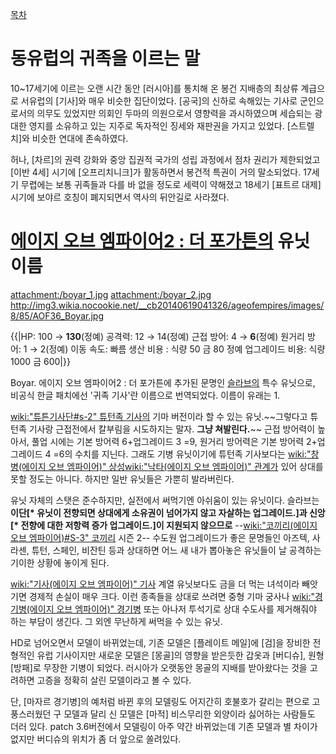 [[목차]]
= 동유럽의 귀족을 이르는 말 =

10~17세기에 이르는 오랜 시간 동안 [러시아]를 통치해 온 봉건 지배층의 최상류 계급으로 서유럽의 [기사]와 매우 비슷한 집단이었다. [공국]의 신하로 속해있는 기사로 군인으로서의 의무도 있었지만 의회인 두마의 의원으로서 영향력을 과시하였으며 세습되는 광대한 영지를 소유하고 있는 지주로 독자적인 징세와 재판권을 가지고 있었다. [스트렐치]와 비슷한 연대에 존속하였다. 

허나, [차르]의 권력 강화와 중앙 집권적 국가의 성립 과정에서 점차 권리가 제한되었고 [이반 4세] 시기에 [오프리치니크]가 활동하면서 봉건적 특권이 거의 말소되었다. 17세기 무렵에는 보통 귀족들과 다를 바 없을 정도로 세력이 약해졌고 18세기 [표트르 대제] 시기에 보야르 호칭이 폐지되면서 역사의 뒤안길로 사라졌다.

= [[에이지 오브 엠파이어2 : 더 포가튼]]의 유닛 이름 =
attachment:/boyar_1.jpg
attachment:/boyar_2.jpg
http://img3.wikia.nocookie.net/__cb20140619041326/ageofempires/images/8/85/AOF36_Boyar.jpg

{{|HP: 100 → '''130'''(정예)
공격력: 12 → 14(정예)
근접 방어: 4 → '''6'''(정예)
원거리 방어: 1 → 2(정예)
이동 속도: 빠름
생산 비용 : 식량 50 금 80
정예 업그레이드 비용: 식량 1000 금 600|}}

Boyar. 에이지 오브 엠파이어2 : 더 포가튼에 추가된 문명인 [[슬라브]]의 특수 유닛으로, 비공식 한글 패치에선 '귀족 기사'란 이름으로 번역되었다. 이름이 유래는 1.

[[wiki:"튜튼기사단#s-2" 튜턴족 기사]]의 기마 버전이라 할 수 있는 유닛.~~그렇다고 튜턴족 기사랑 근접전에서 칼부림을 시도하지는 말자. '''그냥 쳐발린다.'''~~ 근접 방어력이 높아서, 풀업 시에는 기본 방어력 6+업그레이드 3 =9, 원거리 방어력은 기본 방어력 2+업그레이드 4 =6의 수치를 지닌다. 그래도 기병 유닛이기에 튜턴족 기사보다는 [[wiki:"창병(에이지 오브 엠파이어)" 상성]][[wiki:"낙타(에이지 오브 엠파이어)" 관계]]가 있어 상대를 못할 정도는 아니다. 하지만 일반 유닛들은 가뿐히 발라버린다.

유닛 자체의 스탯은 준수하지만, 실전에서 써먹기엔 아쉬움이 있는 유닛이다. 슬라브는 '''이단[* 유닛이 전향되면 상대에게 소유권이 넘어가지 않고 자살하는 업그레이드.]과 신앙[* 전향에 대한 저항력 증가 업그레이드.]이 지원되지 않으므로''' --[[wiki:"코끼리(에이지 오브 엠파이어)#S-3" 코끼리]] 시즌 2-- 수도원 업그레이드가 좋은 문명들인 아즈텍, 사라센, 튜턴, 스페인, 비잔틴 등과 상대하면 어느 새 내가 뽑아놓은 유닛들이 날 공격하는 기이한 상황에 놓이게 된다. 

[[wiki:"기사(에이지 오브 엠파이어)" 기사]] 계열 유닛보다도 금을 더 먹는 녀석이라 빼앗기면 경제적 손실이 매우 크다. 이런 종족들을 상대로 쓰려면 중형 기마 궁사나 [[wiki:"경기병(에이지 오브 엠파이어)" 경기병]] 또는 아나저 투석기로 상대 수도사를 제거해줘야 하는 부담이 생긴다. 그 외엔 무난하게 써먹을 수 있는 유닛.

HD로 넘어오면서 모델이 바뀌었는데, 기존 모델은 [플레이트 메일]에 [검]을 장비한 전형적인 유럽 기사이지만 새로운 모델은 [몽골]의 영향을 받은듯한 갑옷과 [버디슈], 원형 [방패]로 무장한 기병이 되었다. 러시아가 오랫동안 몽골의 지배를 받아왔다는 것을 고려하면 고증을 정확히 살린 모델이라고 볼 수 있다. 

단, [마자르 경기병]의 예처럼 바뀐 후의 모델링도 어지간히 호불호가 갈리는 편으로 고풍스러웠던 구 모델과 달리 신 모델은 [마적] 비스무리한 외양이라 싫어하는 사람들도 더러 있다. patch 3.6버전에서 모델링이 아주 약간 바뀌었는데 기존 모델과 별 차이가 없지만 버디슈의 위치가 좀 더 앞으로 쏠려있다.
